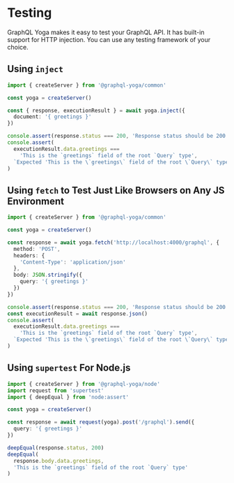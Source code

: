 # Testing

GraphQL Yoga makes it easy to test your GraphQL API. It has built-in support for HTTP injection. You can use any testing framework of your choice.

## Using `inject`

```ts
import { createServer } from '@graphql-yoga/common'

const yoga = createServer()

const { response, executionResult } = await yoga.inject({
  document: '{ greetings }'
})

console.assert(response.status === 200, 'Response status should be 200')
console.assert(
  executionResult.data.greetings ===
    'This is the `greetings` field of the root `Query` type',
  `Expected 'This is the \`greetings\` field of the root \`Query\` type' but got ${executionResult.data.greetings}`
)
```

## Using `fetch` to Test Just Like Browsers on Any JS Environment

```ts
import { createServer } from '@graphql-yoga/common'

const yoga = createServer()

const response = await yoga.fetch('http://localhost:4000/graphql', {
  method: 'POST',
  headers: {
    'Content-Type': 'application/json'
  },
  body: JSON.stringify({
    query: '{ greetings }'
  })
})

console.assert(response.status === 200, 'Response status should be 200')
const executionResult = await response.json()
console.assert(
  executionResult.data.greetings ===
    'This is the `greetings` field of the root `Query` type',
  `Expected 'This is the \`greetings\` field of the root \`Query\` type' but got ${executionResult.data.greetings}`
)
```

## Using `supertest` For Node.js

```ts
import { createServer } from '@graphql-yoga/node'
import request from 'supertest'
import { deepEqual } from 'node:assert'

const yoga = createServer()

const response = await request(yoga).post('/graphql').send({
  query: '{ greetings }'
})

deepEqual(response.status, 200)
deepEqual(
  response.body.data.greetings,
  'This is the `greetings` field of the root `Query` type'
)
```
